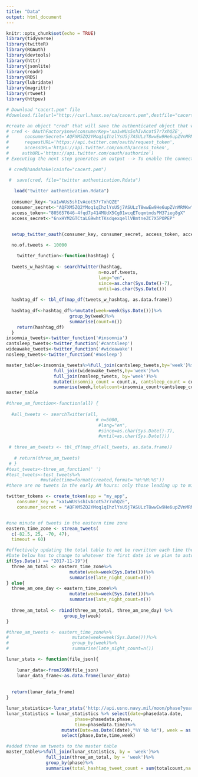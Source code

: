 ```yaml
---
title: "Data"
output: html_document
---
```


```r
knitr::opts_chunk$set(echo = TRUE)
library(tidyverse)
library(twitteR)
library(ROAuth)
library(devtools)
library(httr)
library(jsonlite)
library(readr)
library(RDS)
library(lubridate)
library(magrittr)
library(rtweet)
library(httpuv)
```

```r
# Download "cacert.pem" file
#download.file(url="http://curl.haxx.se/ca/cacert.pem",destfile="cacert.pem")

#create an object "cred" that will save the authenticated object that we can use for later sessions
# cred <- OAuthFactory$new(consumerKey='xa1wWUs5shIvAcot57r7xhQZE',
#      consumerSecret='AQFXM5ZQ2YMoq1qIhzlYsU5j7ASULzT8wwEw9He6upZVnMRMKw',
#      requestURL='https://api.twitter.com/oauth/request_token',
#      accessURL='https://api.twitter.com/oauth/access_token',
#     authURL='https://api.twitter.com/oauth/authorize')
# Executing the next step generates an output --> To enable the connection, please direct your web browser to: <hyperlink> . Note:  You only need to do this part once

 # cred$handshake(cainfo="cacert.pem")

 #  save(cred, file="twitter authentication.Rdata")
   
   load("twitter authentication.Rdata")
   
  consumer_key<-"xa1wWUs5shIvAcot57r7xhQZE"
  consumer_secret<-"AQFXM5ZQ2YMoq1qIhzlYsU5j7ASULzT8wwEw9He6upZVnMRMKw"
  access_token<-"805657646-4fqd7p414MUdX5Cg01wcqEToqmtmdsPM37ieg8gX"
  access_secret<-"6nxHYM2GTCtaLG9whtTKsdqexqellVBmtneZC7X5POPEP"


  setup_twitter_oauth(consumer_key, consumer_secret, access_token, access_secret)
```


```r
  no.of.tweets <- 10000
  
    twitter_function<-function(hashtag) {
    
  tweets_w_hashtag <- searchTwitter(hashtag, 
                                   n=no.of.tweets, 
                                   lang="en", 
                                   since=as.char(Sys.Date()-7),
                                   until=as.char(Sys.Date()))
  
  hashtag_df <- tbl_df(map_df(tweets_w_hashtag, as.data.frame))
 
  hashtag_df<-hashtag_df%>%mutate(week=week(Sys.Date()))%>%
                        group_by(week)%>%
                        summarise(count=n())
    return(hashtag_df)
  }
insomnia_tweets<-twitter_function('#insomnia')
cantsleep_tweets<-twitter_function('#cantsleep')
wideawake_tweets<-twitter_function('#wideawake')
nosleep_tweets<-twitter_function('#nosleep')

master_table<-insomnia_tweets%>%full_join(cantsleep_tweets,by='week')%>%
                  full_join(wideawake_tweets,by='week')%>%
                  full_join(nosleep_tweets, by='week')%>%
                  mutate(insomnia_count = count.x, cantsleep_count = count.y, wideawake_count = count.x.x, nosleep_count = count.y.y)%>%
                  summarise(week,totalcount=insomnia_count+cantsleep_count+wideawake_count+nosleep_count)
master_table
```

```r
#three_am_function<-function(all) {
    
  #all_tweets <- searchTwitter(all,
                                  # n=5000, 
                                   #lang="en", 
                                   #since=as.char(Sys.Date()-7),
                                   #until=as.char(Sys.Date()))
  
 # three_am_tweets <- tbl_df(map_df(all_tweets, as.data.frame))
  
   # return(three_am_tweets)
 # }
#test_tweets<-three_am_function(' ')
#test_tweets<-test_tweets%>%
             #mutate(time=format(created,format='%H:%M:%S'))
#there are no tweets in the early AM hours: only those leading up to midnight
```

```r

twitter_tokens <- create_token(app = "my_app",
    consumer_key = "xa1wWUs5shIvAcot57r7xhQZE", 
    consumer_secret = "AQFXM5ZQ2YMoq1qIhzlYsU5j7ASULzT8wwEw9He6upZVnMRMKw")


#one minute of tweets in the eastern time zone
eastern_time_zone <- stream_tweets(
  c(-82.5, 25, -70, 47),
  timeout = 60)

#effectively updating the total table to not be rewritten each time the script is run
#Date below has to change to whatever the first date is we plan to automate the script
if(Sys.Date() == "2017-11-19"){
  three_am_total <- eastern_time_zone%>%
                        mutate(week=week(Sys.Date()))%>%
                        summarise(late_night_count=n())
} else{
  three_am_one_day <- eastern_time_zone%>%
                        mutate(week=week(Sys.Date()))%>%
                        summarise(late_night_count=n())
  
  three_am_total <- rbind(three_am_total, three_am_one_day) %>%
                      group_by(week)
}

#three_am_tweets <- eastern_time_zone%>%
#                        mutate(week=week(Sys.Date()))%>%
#                        group_by(week)%>%
#                        summarise(late_night_count=n())
```


```r
lunar_stats <- function(file_json){
    
    lunar_data<-fromJSON(file_json)
    lunar_data_frame<-as.data.frame(lunar_data)
    
   
  return(lunar_data_frame)
}

lunar_statistics<-lunar_stats('http://api.usno.navy.mil/moon/phase?year=2017')
lunar_statistics = lunar_statistics %>% select(date=phasedata.date,
                          phase=phasedata.phase,
                          time=phasedata.time)%>%
                     mutate(Date=as.Date((date),"%Y %b %d"), week = as.numeric(week(Date)))%>%
                     select(phase,Date,time,week)
```



```r

#added three am tweets to the master table
master_table%>%full_join(lunar_statistics, by = 'week')%>%
               full_join(three_am_total, by = 'week')%>%
               group_by(phase)%>%
               summarise(total_hashtag_tweet_count = sum(totalcount,na.rm = TRUE), num_late_night_tweets = sum(late_night_count))
```

